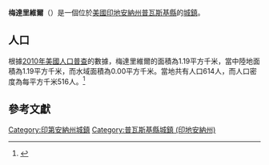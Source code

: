 {{noteTA
|G1=USState
|G2=地名
|G3=Unit
}}
{{Infobox settlement
|name            = 梅達里維爾
|native_name = Medaryville
|settlement_type          = [[鎮|城鎮]]
|image_skyline            = Pulaski County Indiana Incorporated and Unincorporated areas Medaryville Highlighted 1848186.svg
|imagesize                = 250px
|image_map                = 
|mapsize                  = 
|subdivision_type         = [[世界政區索引|國家]]
|subdivision_type1        = [[美国州份|州份]]
|subdivision_type2        = [[印地安納州行政區劃|縣]]
|subdivision_name         = [[美国|美国]]
|subdivision_name1        = [[印地安納州|印地安納州]]
|subdivision_name2        = [[普瓦斯基縣_(印地安納州)|普瓦斯基縣]]
|elevation_ft             = 689
|elevation_m              = 210
|timezone                 = [[北美东部时区|CST]]
|area_total_km2           = 1.19
|area_land_km2            = 1.19
|area_water_km2           = 0.00
|area_total_sq_mi         = 
|area_land_sq_mi          = 
|area_water_sq_mi         = 
|population_as_of         = [[2010年美國人口普查|2010]]
|population_footnotes     = 
|population_total         = 614
|population_density_km2   = auto
|population_density_sq_mi = auto
|utc_offset               = -5
|coordinates              = {{coord|41|04|49|N|86|53|19|W|display=inline,title}}
| coor_pinpoint           = 
| coordinates_footnotes   = 
|timezone_DST             = EDT
|utc_offset_DST           = -4
|postal_code_type         = [[美國郵區編號|郵區編號]]
|postal_code              = 47957
|area_code                = {{link-en|电话区号219|Area code 219|219}}
|blank_name = [[地名信息系统|GNIS ID]]
|blank_info = 438959<ref name="GNIS">{{cite gnis|438959|Medaryville}}</ref>
}}
'''梅達里維爾'''（{{lang-en|Medaryville}}）是一個位於[[美國|美國]][[印地安納州|印地安納州]][[普瓦斯基縣_(印地安納州)|普瓦斯基縣]]的[[鎮|城鎮]]。

== 人口 ==
根據[[2010年美國人口普查|2010年美國人口普查]]的數據，梅達里維爾的面積為1.19平方千米，當中陸地面積為1.19平方千米，而水域面積為0.00平方千米。當地共有人口614人，而人口密度為每平方千米516人。<ref name="GR8">{{cite web|url=http://factfinder2.census.gov|publisher=[[美国人口调查局|美国人口调查局]]|accessdate=2011-05-14|title=American FactFinder|archive-date=2013-09-11|archive-url=https://web.archive.org/web/20130911234518/http://factfinder2.census.gov/|dead-url=no}}</ref>

== 參考文獻 ==
{{reflist}}
{{普瓦斯基縣 (印地安納州)}}
{{Indiana-geo-stub}}
{{DEFAULTSORT:Medaryville, Indiana}}
[[Category:印第安納州城鎮|Category:印第安納州城鎮]]
[[Category:普瓦斯基縣城鎮_(印地安納州)|Category:普瓦斯基縣城鎮 (印地安納州)]]
